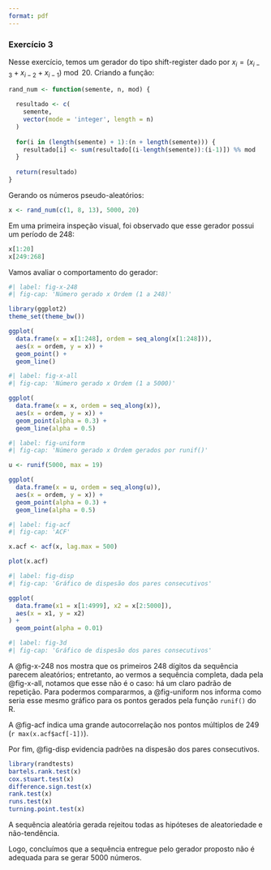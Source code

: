```yaml
---
format: pdf
---
```


### Exercício 3

Nesse exercício, temos um gerador do tipo shift-register dado por $x_i = (x_{i-3} + x_{i-2} + x_{i-1}) \bmod 20$. Criando a função:

```r

rand_num <- function(semente, n, mod) {
  
  resultado <- c(
    semente,
    vector(mode = 'integer', length = n)
  )
  
  for(i in (length(semente) + 1):(n + length(semente))) {
    resultado[i] <- sum(resultado[(i-length(semente)):(i-1)]) %% mod
  }
  
  return(resultado)
}
```

Gerando os números pseudo-aleatórios:

```r

x <- rand_num(c(1, 8, 13), 5000, 20)

```

Em uma primeira inspeção visual, foi observado que esse gerador possui um período de 248:

```r

x[1:20]
x[249:268]

```

Vamos avaliar o comportamento do gerador:

```r
#| label: fig-x-248
#| fig-cap: 'Número gerado x Ordem (1 a 248)'

library(ggplot2)
theme_set(theme_bw())

ggplot(
  data.frame(x = x[1:248], ordem = seq_along(x[1:248])),
  aes(x = ordem, y = x)) +
  geom_point() +
  geom_line()

```

```r
#| label: fig-x-all
#| fig-cap: 'Número gerado x Ordem (1 a 5000)'

ggplot(
  data.frame(x = x, ordem = seq_along(x)),
  aes(x = ordem, y = x)) +
  geom_point(alpha = 0.3) + 
  geom_line(alpha = 0.5)

```

```r
#| label: fig-uniform
#| fig-cap: 'Número gerado x Ordem gerados por runif()'

u <- runif(5000, max = 19)

ggplot(
  data.frame(x = u, ordem = seq_along(u)),
  aes(x = ordem, y = x)) +
  geom_point(alpha = 0.3) + 
  geom_line(alpha = 0.5)

```

```r
#| label: fig-acf
#| fig-cap: 'ACF'

x.acf <- acf(x, lag.max = 500)

plot(x.acf)

```

```r
#| label: fig-disp
#| fig-cap: 'Gráfico de dispesão dos pares consecutivos'

ggplot(
  data.frame(x1 = x[1:4999], x2 = x[2:5000]),
  aes(x = x1, y = x2)
) +
  geom_point(alpha = 0.01)


```

```r
#| label: fig-3d
#| fig-cap: 'Gráfico de dispesão dos pares consecutivos'


```

A @fig-x-248 nos mostra que os primeiros 248 dígitos da sequência parecem aleatórios; entretanto, ao vermos a sequência completa, dada pela @fig-x-all, notamos que esse não é o caso: há um claro padrão de repetição. Para podermos compararmos, a @fig-uniform nos informa como seria esse mesmo gráfico para os pontos gerados pela função `runif()` do R.

A @fig-acf indica uma grande autocorrelação nos pontos múltiplos de 249 (`r max(x.acf$acf[-1])`).

Por fim, @fig-disp evidencia padrões na dispesão dos pares consecutivos.

```r

library(randtests)
bartels.rank.test(x)
cox.stuart.test(x) 
difference.sign.test(x)
rank.test(x) 
runs.test(x) 
turning.point.test(x)

```

A sequência aleatória gerada rejeitou todas as hipóteses de aleatoriedade e não-tendência.

Logo, concluímos que a sequência entregue pelo gerador proposto não é adequada para se gerar 5000 números.
